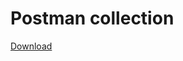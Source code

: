 # Postman collection

[Download](https://erxes-docs.s3.us-west-2.amazonaws.com/erxes-graphql-postman.postman_collection.json)